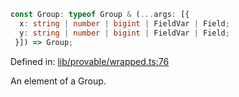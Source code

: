 ```ts
const Group: typeof Group & (...args: [{
  x: string | number | bigint | FieldVar | Field;
  y: string | number | bigint | FieldVar | Field;
 }]) => Group;
```

Defined in: [lib/provable/wrapped.ts:76](https://github.com/o1-labs/o1js/blob/46b9772d07785397c4bd76a102bc9f6730d321bb/src/lib/provable/wrapped.ts#L76)

An element of a Group.

